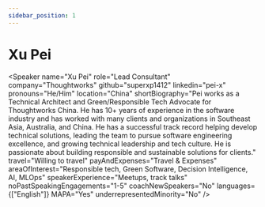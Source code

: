```yaml
---
sidebar_position: 1
---
```



# Xu Pei

<Speaker
  name="Xu Pei"
  role="Lead Consultant"
  company="Thoughtworks"
  github="superxp1412"
  linkedin="pei-x"
  pronouns="He/Him"
  location="China"
  shortBiography="Pei works as a Technical Architect and Green/Responsible Tech Advocate for Thoughtworks China. He has 10+ years of experience in the software industry and has worked with many clients and organizations in Southeast Asia, Australia, and China. He has a successful track record helping develop technical solutions, leading the team to pursue software engineering excellence, and growing technical leadership and tech culture. He is passionate about building responsible and sustainable solutions for clients."
  travel="Willing to travel"
  payAndExpenses="Travel & Expenses"
  areaOfInterest="Responsible tech, Green Software, Decision Intelligence, AI, MLOps"
  speakerExperience="Meetups, track talks"
  noPastSpeakingEngagements="1-5"
  coachNewSpeakers="No"
  languages={["English"]}
  MAPA="Yes"
  underrepresentedMinority="No"
/>
